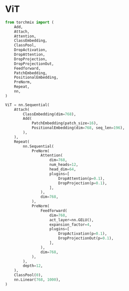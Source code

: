# ViT

```python copy
from torchmix import (
    Add,
    Attach,
    Attention,
    ClassEmbedding,
    ClassPool,
    DropActivation,
    DropAttention,
    DropProjection,
    DropProjectionOut,
    Feedforward,
    PatchEmbedding,
    PositionalEmbedding,
    PreNorm,
    Repeat,
    nn,
)

ViT = nn.Sequential(
    Attach(
        ClassEmbedding(dim=768),
        Add(
            PatchEmbedding(patch_size=16),
            PositionalEmbedding(dim=768, seq_len=196),
        ),
    ),
    Repeat(
        nn.Sequential(
            PreNorm(
                Attention(
                    dim=768,
                    num_heads=12,
                    head_dim=64,
                    plugins=[
                        DropAttention(p=0.1),
                        DropProjection(p=0.1),
                    ],
                ),
                dim=768,
            ),
            PreNorm(
                Feedforward(
                    dim=768,
                    act_layer=nn.GELU(),
                    expansion_factor=4,
                    plugins=[
                        DropActivation(p=0.1),
                        DropProjectionOut(p=0.1),
                    ],
                ),
                dim=768,
            ),
        ),
        depth=12,
    ),
    ClassPool(0),
    nn.Linear(768, 1000),
)
```
